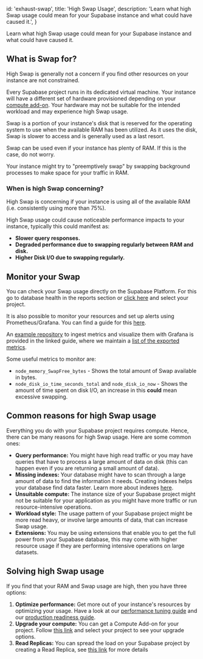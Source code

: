 
  id: 'exhaust-swap',
  title: 'High Swap Usage',
  description:
    'Learn what high Swap usage could mean for your Supabase instance and what could have caused it.',
}

Learn what high Swap usage could mean for your Supabase instance and what could have caused it.

## What is Swap for?

<Admonition type="tip">

High Swap is generally not a concern if you find other resources on your instance are not constrained.

</Admonition>

Every Supabase project runs in its dedicated virtual machine. Your instance will have a different set of hardware provisioned depending on your [compute add-on](https://supabase.com/docs/guides/platform/compute-add-ons). Your hardware may not be suitable for the intended workload and may experience high Swap usage.

Swap is a portion of your instance's disk that is reserved for the operating system to use when the available RAM has been utilized. As it uses the disk, Swap is slower to access and is generally used as a last resort.

Swap can be used even if your instance has plenty of RAM. If this is the case, do not worry.

Your instance might try to "preemptively swap" by swapping background processes to make space for your traffic in RAM.

### When is high Swap concerning?

High Swap is concerning if your instance is using all of the available RAM (i.e. consistently using more than 75%). 

High Swap usage could cause noticeable performance impacts to your instance, typically this could manifest as:

- **Slower query responses.** 
- **Degraded performance due to swapping regularly between RAM and disk.**
- **Higher Disk I/O due to swapping regularly.**

## Monitor your Swap

You can check your Swap usage directly on the Supabase Platform. For this go to database health in the reports section or [click here](https://supabase.com/dashboard/project/_/reports/database) and select your project.

It is also possible to monitor your resources and set up alerts using Prometheus/Grafana. You can find a guide for this [here](https://supabase.com/docs/guides/platform/metrics).

An [example repository](https://github.com/supabase/supabase-grafana) to ingest metrics and visualize them with Grafana is provided in the linked guide, where we maintain a [list of the exported metrics](https://github.com/supabase/supabase-grafana/blob/main/docs/metrics.md).

Some useful metrics to monitor are:

- `node_memory_SwapFree_bytes` - Shows the total amount of Swap available in bytes.
- `node_disk_io_time_seconds_total` and `node_disk_io_now` - Shows the amount of time spent on disk I/O, an increase in this **could** mean excessive swapping.

## Common reasons for high Swap usage

Everything you do with your Supabase project requires compute. Hence, there can be many reasons for high Swap usage. Here are some common ones:

- **Query performance:** You might have high read traffic or you may have queries that have to process a large amount of data on disk (this can happen even if you are returning a small amount of data).
- **Missing indexes:** Your database might have to scan through a large amount of data to find the information it needs. Creating indexes helps your database find data faster. Learn more about indexes [here](https://supabase.com/docs/guides/database/postgres/indexes).
- **Unsuitable compute:** The instance size of your Supabase project might not be suitable for your application as you might have more traffic or run resource-intensive operations.
- **Workload style:** The usage pattern of your Supabase project might be more read heavy, or involve large amounts of data, that can increase Swap usage.
- **Extensions:** You may be using extensions that enable you to get the full power from your Supabase database, this may come with higher resource usage if they are performing intensive operations on large datasets.

## Solving high Swap usage

If you find that your RAM and Swap usage are high, then you have three options:

1. **Optimize performance:** Get more out of your instance's resources by optimizing your usage. Have a look at our [performance tuning guide](https://supabase.com/docs/guides/platform/performance#examining-query-performance) and our [production readiness guide](https://supabase.com/docs/guides/platform/going-into-prod#performance).
2. **Upgrade your compute:** You can get a Compute Add-on for your project. Follow [this link](https://supabase.com/dashboard/project/_/settings/addons?panel=computeInstance) and select your project to see your upgrade options.
3. **Read Replicas:** You can spread the load on your Supabase project by creating a Read Replica, see [this link](https://supabase.com/docs/guides/platform/read-replicas) for more details


